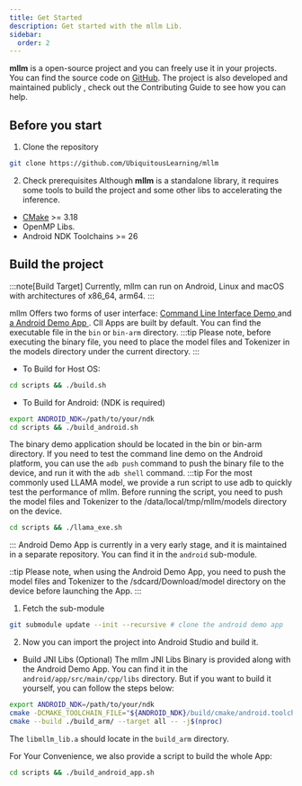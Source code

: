 ```yaml
---
title: Get Started
description: Get started with the mllm Lib.
sidebar:
  order: 2
---
```


**mllm** is a open-source project and you can freely use it in your projects. You can find the source code on [GitHub](https://github.com/UbiquitousLearning/mllm).
The project is also developed and maintained publicly , check out the Contributing Guide to see how you can help.
<LinkCard
  title="Contributing Guide"
  description="Learn how to contribute to mllm."
  href="/contributing/contributing"
/>
## Before you start

1. Clone the repository
```bash
git clone https://github.com/UbiquitousLearning/mllm
```
2. Check prerequisites
Although **mllm** is a standalone library, it requires some tools to build the project and some other libs to accelerating the inference.
 - [CMake](https://cmake.org/download/)  >= 3.18
 - OpenMP Libs.
 - Android NDK Toolchains >= 26

## Build the project

:::note[Build Target]
Currently, mllm can run on Android, Linux and macOS with architectures of x86_64, arm64.
:::

mllm Offers two forms of user interface: <ins> Command Line Interface Demo </ins> and <ins> a Android Demo App </ins>.
<Card title="Build For CLI Demo" icon="laptop">
ClI Apps are built by default. You can find the executable file in the `bin` or `bin-arm` directory.
:::tip
Please note, before executing the binary file, you need to place the model files and Tokenizer in the models directory under the current directory.
:::
* To Build for Host OS:
```bash
cd scripts && ./build.sh
```
* To Build for Android: (NDK is required)
```bash
export ANDROID_NDK=/path/to/your/ndk
cd scripts && ./build_android.sh
```
The binary demo application should be located in the bin or bin-arm directory. If you need to test the command line demo on the Android platform, you can use the `adb push` command to push the binary file to the device, and run it with the `adb shell` command.
:::tip
For the most commonly used LLAMA model, we provide a run script to use adb to quickly test the performance of mllm.
Before running the script, you need to push the model files and Tokenizer to the /data/local/tmp/mllm/models directory on the device.
```bash
cd scripts && ./llama_exe.sh
```
:::
</Card>
<Card title="Build For Android Demo App" icon="puzzle">
Android Demo App is currently in a very early stage, and it is maintained in a separate repository. You can find it in the `android` sub-module.

::tip
Please note, when using the Android Demo App, you need to push the model files and Tokenizer to the /sdcard/Download/model directory on the device before launching the App.
:::

1. Fetch the sub-module
```bash
git submodule update --init --recursive # clone the android demo app
```
2. Now you can import the project into Android Studio and build it.

* Build JNI Libs (Optional)
The mllm JNI Libs Binary is provided along with the Android Demo App. You can find it in the `android/app/src/main/cpp/libs` directory.
But if you want to build it yourself, you can follow the steps below:
```bash
export ANDROID_NDK=/path/to/your/ndk
cmake -DCMAKE_TOOLCHAIN_FILE="${ANDROID_NDK}/build/cmake/android.toolchain.cmake" -DAPK=ON -DANDROID_ABI="arm64-v8a" -DANDROID_NDK="${ANDROID_NDK}" -DANDROID_PLATFORM=android-28 -B./build_arm/ .
cmake --build ./build_arm/ --target all -- -j$(nproc)
```
The `libmllm_lib.a` should locate in the `build_arm` directory.

For Your Convenience, we also provide a script to build the whole App:
```bash
cd scripts && ./build_android_app.sh
```

</Card>




